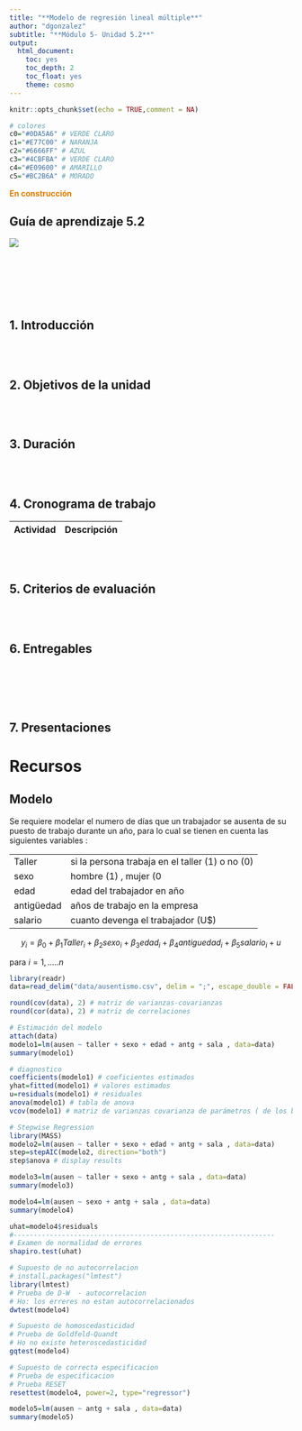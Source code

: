```yaml
---
title: "**Modelo de regresión lineal múltiple**"
author: "dgonzalez"
subtitle: "**Módulo 5- Unidad 5.2**" 
output:
  html_document:
    toc: yes
    toc_depth: 2
    toc_float: yes
    theme: cosmo
---
```


```r
knitr::opts_chunk$set(echo = TRUE,comment = NA)

# colores
c0="#0DA5A6" # VERDE CLARO
c1="#E77C00" # NARANJA
c2="#6666FF" # AZUL  
c3="#4CBFBA" # VERDE CLARO  
c4="#E09600" # AMARILLO  
c5="#BC2B6A" # MORADO  

```

<span style="color:#E77C00">**En construcción**</span>

## **Guía de aprendizaje 5.2**

![](img/baner5.png)


<br/><br/>

<br/><br/>

## **1. Introducción**

<br/><br/>

## **2. Objetivos de la unidad**

<br/><br/>

## **3. Duración**

<br/><br/>

## **4. Cronograma de trabajo**


|Actividad      | Descripción                    | 
|:--------------|:-----------------------------  |

<br/><br/>

## **5. Criterios de evaluación**

<br/><br/>

## **6. Entregables** 

<br/><br/><br/><br/>

## **7. Presentaciones**


# **Recursos**


## **Modelo**

Se requiere modelar el numero de días que un trabajador se ausenta de su puesto de trabajo durante un año, para lo cual se tienen en cuenta las siguientes variables :

|            |                                                   |
|:-----------|:--------------------------------------------------|
| Taller     | si la persona trabaja en el taller (1)  o no  (0) |
| sexo       | hombre (1) , mujer (0                             |
| edad       | edad del trabajador en año                        |    
| antigüedad | años de trabajo en la empresa                     |  
| salario    | cuanto devenga el trabajador (U$)                 |


$$y_{i} = \beta_{0} + \beta_{1} Taller_{i} + \beta_{2} sexo_{i} + \beta_{3} edad_{i} + \beta_{4} antiguedad_{i} + \beta_{5} salario_{i} + u$$ 

para $i=1,.....n$

```r
library(readr)
data=read_delim("data/ausentismo.csv", delim = ";", escape_double = FALSE, trim_ws = TRUE)

round(cov(data), 2) # matriz de varianzas-covarianzas
round(cor(data), 2) # matriz de correlaciones
```


```r
# Estimación del modelo
attach(data)
modelo1=lm(ausen ~ taller + sexo + edad + antg + sala , data=data)
summary(modelo1)
```


```r
# diagnostico
coefficients(modelo1) # coeficientes estimados
yhat=fitted(modelo1) # valores estimados
u=residuals(modelo1) # residuales
anova(modelo1) # tabla de anova
vcov(modelo1) # matriz de varianzas covarianza de parámetros ( de los betas)
```


```r
# Stepwise Regression
library(MASS)
modelo2=lm(ausen ~ taller + sexo + edad + antg + sala , data=data)
step=stepAIC(modelo2, direction="both")
step$anova # display results
```


```r
modelo3=lm(ausen ~ taller + sexo + antg + sala , data=data)
summary(modelo3)
```


```r
modelo4=lm(ausen ~ sexo + antg + sala , data=data)
summary(modelo4)

uhat=modelo4$residuals
#-----------------------------------------------------------------
# Examen de normalidad de errores
shapiro.test(uhat)

# Supuesto de no autocorrelacion
# install.packages("lmtest")
library(lmtest)
# Prueba de D-W  - autocorrelacion
# Ho: los erreres no estan autocorrelacionados
dwtest(modelo4)

# Supuesto de homoscedasticidad
# Prueba de Goldfeld-Quandt
# Ho no existe heteroscedasticidad
gqtest(modelo4)

# Supuesto de correcta especificacion
# Prueba de especificacion
# Prueba RESET
resettest(modelo4, power=2, type="regressor")
```


```r
modelo5=lm(ausen ~ antg + sala , data=data)
summary(modelo5)

```

